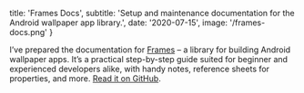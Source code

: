 
  title: 'Frames Docs',
  subtitle:
    'Setup and maintenance documentation for the Android wallpaper app library.',
  date: '2020-07-15',
  image: '/frames-docs.png'
}


<MarkdownContainer>
  <PostImage src='/frames-docs.png' alt='Frames Docs' cover />
</MarkdownContainer>

<MarkdownContainer narrow>

I’ve prepared the documentation for
[Frames](https://github.com/jahirfiquitiva/Frames) – a library for building
Android wallpaper apps. It’s a practical step-by-step guide suited for
beginner and experienced developers alike, with handy notes, reference sheets
for properties, and more. [Read it on
GitHub](https://github.com/jahirfiquitiva/Frames/wiki).

</MarkdownContainer>
